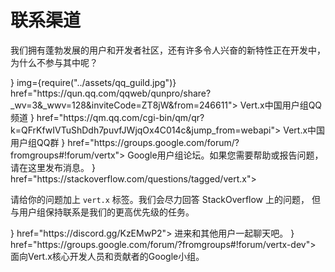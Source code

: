 
<Guide title="联系渠道">

# 联系渠道

我们拥有蓬勃发展的用户和开发者社区，还有许多令人兴奋的新特性正在开发中，
为什么不参与其中呢？

<Cards columns={2}>
  <CustomCard title="Vert.x中国用户组QQ频道" icon={<TencentQQGuild />} img={require("../assets/qq_guild.jpg")} href="https://qun.qq.com/qqweb/qunpro/share?_wv=3&_wwv=128&inviteCode=ZT8jW&from=246611">
    Vert.x中国用户组QQ频道
  </CustomCard>
  <Card title="Vert.x中国用户组QQ群" icon={<Tencentqq />} href="https://qm.qq.com/cgi-bin/qm/qr?k=QFrKfwIVTuShDdh7puvfJWjqOx4C014c&jump_from=webapi">
    Vert.x中国用户组QQ群
  </Card>
  <Card title="用户组" icon={<Googlemessages />} href="https://groups.google.com/forum/?fromgroups#!forum/vertx">
    Google用户组论坛。如果您需要帮助或报告问题，请在这里发布消息。
  </Card>
  <Card title="Stack Overflow" icon={<Stackoverflow />} href="https://stackoverflow.com/questions/tagged/vert.x">

请给你的问题加上 `vert.x` 标签。我们会尽力回答 StackOverflow 上的问题，
但与用户组保持联系是我们的更高优先级的任务。

  </Card>
  <Card title="Discord" icon={<Discord />} href="https://discord.gg/KzEMwP2">
    进来和其他用户一起聊天吧。
  </Card>
  <Card title="开发者组" icon={<Googlemessages />} href="https://groups.google.com/forum/?fromgroups#!forum/vertx-dev">
    面向Vert.x核心开发人员和贡献者的Google小组。
  </Card>
</Cards>

</Guide>
